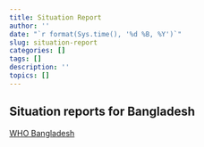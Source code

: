 ```yaml
---
title: Situation Report
author: ''
date: "`r format(Sys.time(), '%d %B, %Y')`"
slug: situation-report
categories: []
tags: []
description: ''
topics: []
---
```



## Situation reports for Bangladesh 

[WHO Bangladesh](https://www.who.int/bangladesh/emergencies/coronavirus-disease-(covid-19)-update/coronavirus-disease-(covid-2019)-bangladesh-situation-reports)